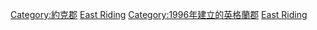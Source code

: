 [[Category:約克郡|Category:約克郡]]
[[Category:英格蘭的名譽郡|East Riding]]
[[Category:1996年建立的英格蘭郡|Category:1996年建立的英格蘭郡]]
[[Category:英格蘭的單一管理區地方|East Riding]]